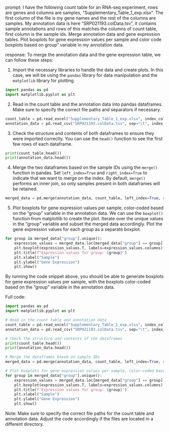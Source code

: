 prompt:
I have the following count table for an RNA-seq experiment, rows are genes and columns are samples, "Supplementary_Table_1_exp.xlsx". The first column of the file is my gene names and the rest of the columns are samples. My annotation data is here  "SRP021193.colData.tsv", it contains sample annotations and rows of this matches the columns of count table, first column is the sample ids. Merge annotation data and gene expression tables. Plot boxplots for gene expression values per sample and color code boxplots based on group" variable in my annotation data.

response:
To merge the annotation data and the gene expression table, we can follow these steps:

1. Import the necessary libraries to handle the data and create plots. In this case, we will be using the `pandas` library for data manipulation and the `matplotlib` library for plotting.

```python
import pandas as pd
import matplotlib.pyplot as plt
```

2. Read in the count table and the annotation data into pandas dataframes. Make sure to specify the correct file paths and separators if necessary.

```python
count_table = pd.read_excel("Supplementary_Table_1_exp.xlsx", index_col=0)
annotation_data = pd.read_csv("SRP021193.colData.tsv", sep="\t", index_col=0)
```

3. Check the structure and contents of both dataframes to ensure they were imported correctly. You can use the `head()` function to see the first few rows of each dataframe.

```python
print(count_table.head())
print(annotation_data.head())
```

4. Merge the two dataframes based on the sample IDs using the `merge()` function in pandas. Set `left_index=True` and `right_index=True` to indicate that we want to merge on the index. By default, `merge()` performs an inner join, so only samples present in both dataframes will be retained.

```python
merged_data = pd.merge(annotation_data, count_table, left_index=True, right_index=True)
```

5. Plot boxplots for gene expression values per sample, color-coded based on the "group" variable in the annotation data. We can use the `boxplot()` function from matplotlib to create the plot. Iterate over the unique values in the "group" variable and subset the merged data accordingly. Plot the gene expression values for each group as a separate boxplot.

```python
for group in merged_data["group"].unique():
    expression_values = merged_data.loc[merged_data["group"] == group].iloc[:, 1:]
    plt.boxplot(expression_values.T, labels=expression_values.columns)
    plt.title(f"Expression values for group: {group}")
    plt.xlabel("Sample")
    plt.ylabel("Gene Expression")
    plt.show()
```

By running the code snippet above, you should be able to generate boxplots for gene expression values per sample, with the boxplots color-coded based on the "group" variable in the annotation data.

Full code:
```python
import pandas as pd
import matplotlib.pyplot as plt

# Read in the count table and annotation data
count_table = pd.read_excel("Supplementary_Table_1_exp.xlsx", index_col=0)
annotation_data = pd.read_csv("SRP021193.colData.tsv", sep="\t", index_col=0)

# Check the structure and contents of the dataframes
print(count_table.head())
print(annotation_data.head())

# Merge the dataframes based on sample IDs
merged_data = pd.merge(annotation_data, count_table, left_index=True, right_index=True)

# Plot boxplots for gene expression values per sample, color-coded based on the "group" variable
for group in merged_data["group"].unique():
    expression_values = merged_data.loc[merged_data["group"] == group].iloc[:, 1:]
    plt.boxplot(expression_values.T, labels=expression_values.columns)
    plt.title(f"Expression values for group: {group}")
    plt.xlabel("Sample")
    plt.ylabel("Gene Expression")
    plt.show()
```

Note: Make sure to specify the correct file paths for the count table and annotation data. Adjust the code accordingly if the files are located in a different directory.
